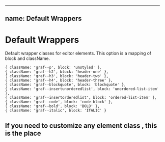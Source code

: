 

---
name: Default Wrappers
---


# Default Wrappers

Default wrapper classes for editor elements. This option is a mapping of block and className. 

```
{ className: 'graf--p', block: 'unstyled' },
{ className: 'graf--h2', block: 'header-one' },
{ className: 'graf--h3', block: 'header-two' },
{ className: 'graf--h4', block: 'header-three' },
{ className: 'graf--blockquote', block: 'blockquote' },
{ className: 'graf--insertunorderedlist', block: 'unordered-list-item' },
{ className: 'graf--insertorderedlist', block: 'ordered-list-item' },
{ className: 'graf--code', block: 'code-block' },
{ className: 'graf--bold', block: 'BOLD' },
{ className: 'graf--italic', block: 'ITALIC' }
```

## If you need to customize any element class , this is the place

<Playground>
  <Dante 
    content={h1}
    default_wrappers={[ 
      { className: 'my-custom-h1', block: 'header-one' } 
    ]}
  />
</Playground>